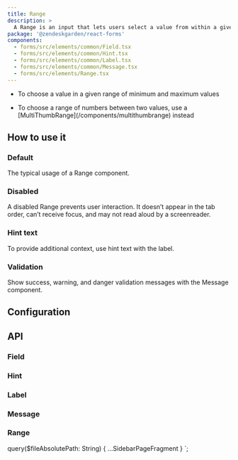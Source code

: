 ```yaml
---
title: Range
description: >
  A Range is an input that lets users select a value from within a given range.
package: '@zendeskgarden/react-forms'
components:
  - forms/src/elements/common/Field.tsx
  - forms/src/elements/common/Hint.tsx
  - forms/src/elements/common/Label.tsx
  - forms/src/elements/common/Message.tsx
  - forms/src/elements/Range.tsx
---
```


<Usage>
  <Use>
    <ul>
      <li>To choose a value in a given range of minimum and maximum values</li>
    </ul>
  </Use>
  <Misuse>
    <ul>
      <li>
        <Markdown>
          To choose a range of numbers between two values, use a
          [MultiThumbRange](/components/multithumbrange) instead
        </Markdown>
      </li>
    </ul>
  </Misuse>
</Usage>

## How to use it

### Default

The typical usage of a Range component.


<CodeExample code={DefaultCode}>
  <Default />
</CodeExample>

### Disabled

A disabled Range prevents user interaction. It doesn’t appear in the tab order,
can’t receive focus, and may not read aloud by a screenreader.


<CodeExample code={DisabledCode}>
  <Disabled />
</CodeExample>

### Hint text

To provide additional context, use hint text with the label.


<CodeExample code={HintCode}>
  <Hint />
</CodeExample>

### Validation

Show success, warning, and danger validation messages with the Message component.


<CodeExample code={ValidationCode}>
  <Validation />
</CodeExample>

## Configuration

<Configuration reactPackage={props.data.mdx.package} components={props.data.mdx.components} />

## API

### Field

<PropSheet components={props.data.mdx.components} componentName="field" />

### Hint

<PropSheet components={props.data.mdx.components} componentName="hint" />

### Label

<PropSheet components={props.data.mdx.components} componentName="label" />

### Message

<PropSheet components={props.data.mdx.components} componentName="message" />

### Range

<PropSheet components={props.data.mdx.components} componentName="range" />


  query($fileAbsolutePath: String) {
    ...SidebarPageFragment
  }
`;

